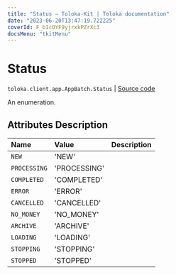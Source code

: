 ```yaml
---
title: "Status — Toloka-Kit | Toloka documentation"
date: "2023-06-20T13:47:19.722225"
coverId: F_bIcOYF9yjrxkPZrXc3
docsMenu: "tkitMenu"
---
```


# Status

`toloka.client.app.AppBatch.Status` | [Source code](https://github.com/Toloka/toloka-kit/blob/v1.2.0/src/client/app/__init__.py#L233)

An enumeration.

## Attributes Description

| Name | Value | Description |
| :------| :-----------| :----------| 
`NEW`|'NEW'|
`PROCESSING`|'PROCESSING'|
`COMPLETED`|'COMPLETED'|
`ERROR`|'ERROR'|
`CANCELLED`|'CANCELLED'|
`NO_MONEY`|'NO_MONEY'|
`ARCHIVE`|'ARCHIVE'|
`LOADING`|'LOADING'|
`STOPPING`|'STOPPING'|
`STOPPED`|'STOPPED'|